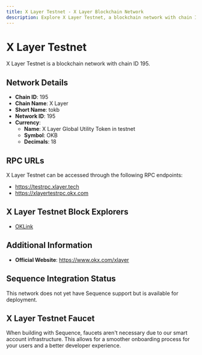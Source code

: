 ```yaml
--- 
title: X Layer Testnet - X Layer Blockchain Network
description: Explore X Layer Testnet, a blockchain network with chain ID 195. Learn about its native currency, X Layer Global Utility Token in testnet, and how to interact with the network.
---
```


# X Layer Testnet

X Layer Testnet is a blockchain network with chain ID 195.

## Network Details

- **Chain ID**: 195
- **Chain Name**: X Layer
- **Short Name**: tokb
- **Network ID**: 195
- **Currency**: 
  - **Name**: X Layer Global Utility Token in testnet
  - **Symbol**: OKB
  - **Decimals**: 18

## RPC URLs

X Layer Testnet can be accessed through the following RPC endpoints:

- https://testrpc.xlayer.tech
- https://xlayertestrpc.okx.com

## X Layer Testnet Block Explorers

- [OKLink](https://www.oklink.com/xlayer-test)

## Additional Information

- **Official Website**: https://www.okx.com/xlayer

## Sequence Integration Status

This network does not yet have Sequence support but is available for deployment.

## X Layer Testnet Faucet

When building with Sequence, faucets aren't necessary due to our smart account infrastructure. This allows for a smoother onboarding process for your users and a better developer experience.
